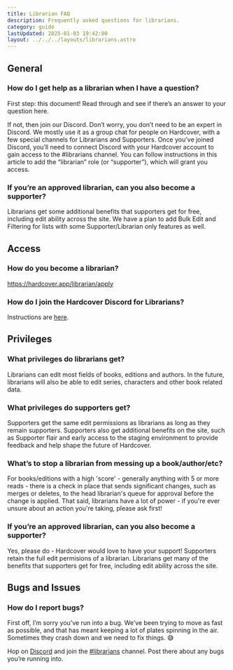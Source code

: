 ```yaml
---
title: Librarian FAQ
description: Frequently asked questions for librarians.
category: guide
lastUpdated: 2025-01-03 19:42:00
layout: ../../../layouts/librarians.astro
---
```


## General
### How do I get help as a librarian when I have a question?
First step: this document! Read through and see if there’s an answer to your question here.

If not, then join our Discord. Don’t worry, you don’t need to be an expert in Discord. We mostly use it as a group chat for people on Hardcover, with a few special channels for Librarians and Supporters. Once you’ve joined Discord, you’ll need to connect Discord with your Hardcover account to gain access to the #librarians channel. You can follow instructions in this article to add the “librarian” role (or “supporter”), which will grant you access.

### If you’re an approved librarian, can you also become a supporter?
Librarians get some additional benefits that supporters get for free, including edit ability across the site. We have a plan to add Bulk Edit and Filtering for lists with some Supporter/Librarian only features as well.

## Access

### How do you become a librarian?
https://hardcover.app/librarian/apply

### How do I join the Hardcover Discord for Librarians?
Instructions are [here](https://hardcover.app/pages/how-to-link-hardcover-roles-with-discord).

## Privileges

### What privileges do librarians get?
Librarians can edit most fields of books, editions and authors. In the future, librarians will also be able to edit series, characters and other book related data.

### What privileges do supporters get?
Supporters get the same edit permissions as librarians as long as they remain supporters. Supporters also get additional benefits on the site, such as Supporter flair and early access to the staging environment to provide feedback and help shape the future of Hardcover.

### What’s to stop a librarian from messing up a book/author/etc?
For books/editions with a high 'score' - generally anything with 5 or more reads - there is a check in place that sends significant changes, such as merges or deletes, to the head librarian's queue for approval before the change is applied. That said, librarians have a lot of power - if you're ever unsure about an action you're taking, please ask first!

### If you’re an approved librarian, can you also become a supporter?
Yes, please do - Hardcover would love to have your support! Supporters retain the full edit permisions of a librarian. Librarians get many of the benefits that supporters get for free, including edit ability across the site.

## Bugs and Issues
### How do I report bugs?
First off, I’m sorry you’ve run into a bug. We’ve been trying to move as fast as possible, and that has meant keeping a lot of plates spinning in the air. Sometimes they crash down and we need to fix things. 😅

Hop on [Discord](https://discord.gg/edGpYN8ym8) and join the [#librarians](https://discord.com/channels/835558721115389962/1105918193022812282) channel. Post there about any bugs you’re running into.


